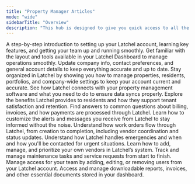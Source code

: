 ```yaml
---
title: "Property Manager Articles"
mode: "wide"
sidebarTitle: "Overview"
description: "This hub is designed to give you quick access to all the resources you need to navigate your partnership with Latchel. Whether you're managing emergencies, understanding work order processes, updating account settings, or exploring service options, our categorized help guides provide step-by-step support and key information to help you work efficiently. Browse the sections below to find guidance tailored to your needs—so you can spend less time troubleshooting and more time supporting your residents."
---
```


<Card title="Getting Started" icon="hand-back-point-up" iconType="duotone" color="#ff9b8a" href="/s/topic/0TO5e000000h9wqGAA/Getting-Started">
  A step-by-step introduction to setting up your Latchel account, learning key features, and getting your team up and running smoothly.
</Card>

<CardGroup cols={3}>
  <Card title="Dashboard Overview" icon="chalkboard" iconType="duotone" color="#ff9b8a" href="/s/topic/0TO5e000000h9wqGAA/Dashboard-2-0">
    Get familiar with the layout and tools available in your Latchel Dashboard to manage operations smoothly.
  </Card>
  <Card title="Account Settings" icon="lightbulb-gear" iconType="duotone" color="#ff9b8a" href="/s/topic/0TO5e000000h9wqGAA/Account-Settings-Overview">
    Update company info, contact preferences, and general account details to keep everything accurate and up to date.
  </Card>
  <Card title="Data Management & Configurations" icon="database" iconType="duotone" color="#ff9b8a" href="/s/topic/0TO5e000000h9wqGAA/Data-Management-Configurations">
    Stay organized in Latchel by showing you how to manage properties, residents, portfolios, and company-wide settings to keep your account current and accurate.
  </Card>
  <Card title="Integrations" icon="link-horizontal" iconType="duotone" color="#ff9b8a" href="/s/topic/0TO5e000000h9wqGAA/Comprehensive-Integration-Guides">
    See how Latchel connects with your property management software and what you need to do to ensure data syncs properly.
  </Card>
  <Card title="Resident Benefits" icon="house-chimney-heart" iconType="duotone" color="#ff9b8a" href="/s/topic/0TO5e000000h9wqGAA/Resident-Benefits-Guides">
    Explore the benefits Latchel provides to residents and how they support tenant satisfaction and retention.
  </Card>
  <Card title="Invoice & Payments" icon="hands-holding-dollar" iconType="duotone" color="#ff9b8a" href="/s/topic/0TO5e000000h9wqGAA/Invoice-and-Payments">
    Find answers to common questions about billing, invoices, and how payments are processed through Latchel.
  </Card>
  <Card title="Communications & Notifications" icon="message-captions" iconType="duotone" color="#ff9b8a" href="/s/topic/0TO5e000000h9wqGAA/Communication-Notification-Settings-Overview">
    Learn how to customize the alerts and messages you receive from Latchel to stay informed without the noise.
  </Card>
  <Card title="Work Order Management" icon="network-wired" iconType="duotone" color="#ff9b8a" href="/s/topic/0TO5e000000h9wqGAA/Comprehensive-Work-Order-Guide-New-Experience">
    Understand how work orders flow through Latchel, from creation to completion, including vendor coordination and status updates.
  </Card>
  <Card title="Emergency & Escalation Settings" icon="light-emergency-on" iconType="duotone" color="#ff9b8a">
    Understand how Latchel handles emergencies and when and how you'll be contacted for urgent situations.
  </Card>
  <Card title="Preferred Service Provider Settings" icon="person-digging" iconType="duotone" color="#ff9b8a">
    Learn how to add, manage, and prioritize your own vendors in Latchel’s system.
  </Card>
  <Card title="Task Mangament" icon="diagram-subtask" iconType="duotone" color="#ff9b8a">
    Track and manage maintenance tasks and service requests from start to finish.
  </Card>
  <Card title="Users" icon="square-user" iconType="duotone" color="#ff9b8a">
    Manage access for your team by adding, editing, or removing users from your Latchel account.
  </Card>
  <Card title="Files & Reports" icon="file-doc" iconType="duotone">
    Access and manage downloadable reports, invoices, and other essential documents stored in your dashboard.
  </Card>
</CardGroup>